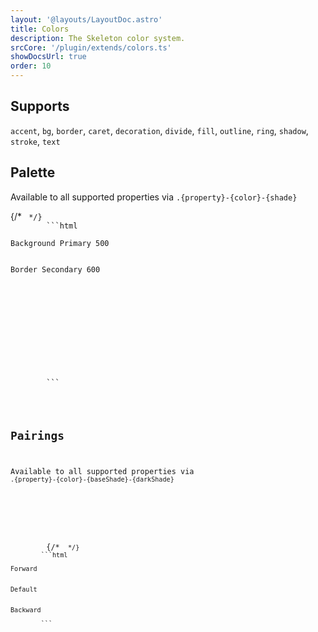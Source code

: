 ```yaml
---
layout: '@layouts/LayoutDoc.astro'
title: Colors
description: The Skeleton color system.
srcCore: '/plugin/extends/colors.ts'
showDocsUrl: true
order: 10
---
```




## Supports

`accent`, `bg`, `border`, `caret`, `decoration`, `divide`, `fill`, `outline`, `ring`, `shadow`, `stroke`, `text`

## Palette

Available to all supported properties via `.{property}-{color}-{shade}`

<Preview client:load>
	<Fragment slot="preview">
		<ExampleColors />
	</Fragment>
	<Fragment slot="code">
		{/* <Code code={ExampleColorsRaw} lang="astro" /> */}
		```html
		<div class="bg-primary-500">Background Primary 500</div>
		<div class="border-primary-600 border">Border Secondary 600</div>
		<svg class="fill-surface-950">Fill Surface 950</svg>
		```
	</Fragment>
</Preview>

## Pairings

Available to all supported properties via `.{property}-{color}-{baseShade}-{darkShade}`

<Preview client:load>
	<Fragment slot="preview">
		<ExamplePairings />
	</Fragment>
	<Fragment slot="code">
		{/* <Code code={ExamplePairingsRaw} lang="astro" /> */}
		```html
		<div class="bg-primary-100-900">Forward</div>
		<div class="bg-primary-500">Default</div>
		<div class="bg-primary-900-100">Backward</div>
		```
	</Fragment>
</Preview>
